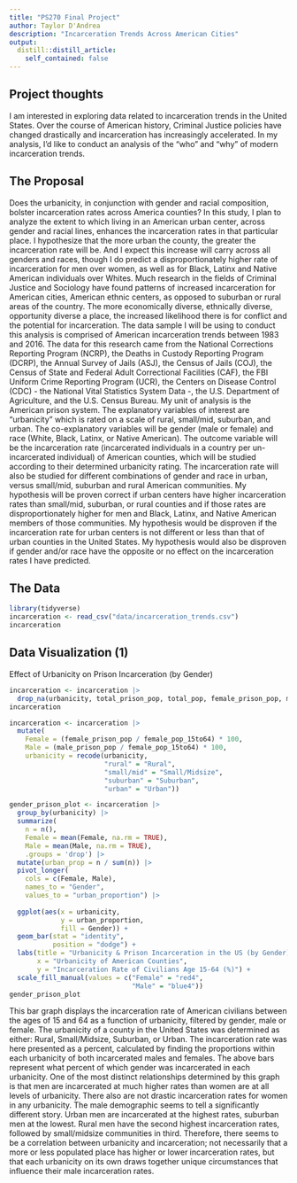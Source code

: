 ```yaml
---
title: "PS270 Final Project"
author: Taylor D'Andrea
description: "Incarceration Trends Across American Cities"
output:
  distill::distill_article:
    self_contained: false
---
```


## Project thoughts

I am interested in exploring data related to incarceration trends in the United States. Over the course of American history, Criminal Justice policies have changed drastically and incarceration has increasingly accelerated. In my analysis, I'd like to conduct an analysis of the "who" and "why" of modern incarceration trends. 

## The Proposal
Does the urbanicity, in conjunction with gender and racial composition, bolster incarceration rates across America counties? In this study, I plan to analyze the extent to which living in an American urban center, across gender and racial lines, enhances the incarceration rates in that particular place. I hypothesize that the more urban the county, the greater the incarceration rate will be. And I expect this increase will carry across all genders and races, though I do predict a disproportionately higher rate of incarceration for men over women, as well as for Black, Latinx and Native American individuals over Whites. Much research in the fields of Criminal Justice and Sociology have found patterns of increased incarceration for American cities, American ethnic centers, as opposed to suburban or rural areas of the country. The more economically diverse, ethnically diverse, opportunity diverse a place, the increased likelihood there is for conflict and the potential for incarceration. The data sample I will be using to conduct this analysis is comprised of American incarceration trends between 1983 and 2016. The data for this research came from the National Corrections Reporting Program (NCRP), the Deaths in Custody Reporting Program (DCRP), the Annual Survey of Jails (ASJ), the Census of Jails (COJ), the Census of State and Federal Adult Correctional Facilities (CAF), the FBI Uniform Crime Reporting Program (UCR), the Centers on Disease Control (CDC) - the National Vital Statistics System Data -, the U.S. Department of Agriculture, and the U.S. Census Bureau. My unit of analysis is the American prison system. The explanatory variables of interest are "urbanicity" which is rated on a scale of rural, small/mid, suburban, and urban. The co-explanatory variables will be gender (male or female) and race (White, Black, Latinx, or Native American). The outcome variable will be the incarceration rate (incarcerated individuals in a country per un-incarcerated individual) of American counties, which will be studied according to their determined urbanicity rating. The incarceration rate will also be studied for different combinations of gender and race in urban, versus small/mid, suburban and rural American communities. My hypothesis will be proven correct if urban centers have higher incarceration rates than small/mid, suburban, or rural counties and if those rates are disproportionately higher for men and Black, Latinx, and Native American members of those communities. My hypothesis would be disproven if the incarceration rate for urban centers is not different or less than that of urban counties in the United States. My hypothesis would also be disproven if gender and/or race have the opposite or no effect on the incarceration rates I have predicted. 

## The Data 
```r
library(tidyverse)
incarceration <- read_csv("data/incarceration_trends.csv")
incarceration
```

## Data Visualization (1)

Effect of Urbanicity on Prison Incarceration (by Gender) 

```r
incarceration <- incarceration |>
  drop_na(urbanicity, total_prison_pop, total_pop, female_prison_pop, male_prison_pop)
incarceration
```

```r
incarceration <- incarceration |>
  mutate(
    Female = (female_prison_pop / female_pop_15to64) * 100,
    Male = (male_prison_pop / female_pop_15to64) * 100,
    urbanicity = recode(urbanicity, 
                        "rural" = "Rural",
                        "small/mid" = "Small/Midsize",
                        "suburban" = "Suburban", 
                        "urban" = "Urban"))

gender_prison_plot <- incarceration |>
  group_by(urbanicity) |> 
  summarize(
    n = n(),
    Female = mean(Female, na.rm = TRUE),
    Male = mean(Male, na.rm = TRUE), 
    .groups = 'drop') |>
  mutate(urban_prop = n / sum(n)) |>
  pivot_longer(
    cols = c(Female, Male),
    names_to = "Gender",
    values_to = "urban_proportion") |>
  
  ggplot(aes(x = urbanicity,
             y = urban_proportion,
             fill = Gender)) +
  geom_bar(stat = "identity", 
           position = "dodge") + 
  labs(title = "Urbanicity & Prison Incarceration in the US (by Gender)", 
       x = "Urbanicity of American Counties", 
       y = "Incarceration Rate of Civilians Age 15-64 (%)") +
  scale_fill_manual(values = c("Female" = "red4", 
                               "Male" = "blue4"))
gender_prison_plot
```

This bar graph displays the incarceration rate of American civilians between the ages of 15 and 64 as a function of urbanicity, filtered by gender, male or female. The urbanicity of a county in the United States was determined as either: Rural, Small/Midsize, Suburban, or Urban. The incarceration rate was here presented as a percent, calculated by finding the proportions within each urbanicity of both incarcerated males and females. The above bars represent what percent of which gender was incarcerated in each urbanicity. One of the most distinct relationships determined by this graph is that men are incarcerated at much higher rates than women are at all levels of urbanicity. There also are not drastic incarceration rates for women in any urbanicity. The male demographic seems to tell a significantly different story. Urban men are incarcerated at the highest rates, suburban men at the lowest. Rural men have the second highest incarceration rates, followed by small/midsize communities in third. Therefore, there seems to be a correlation between urbanicity and incarceration; not necessarily that a more or less populated place has higher or lower incarceration rates, but that each urbanicity on its own draws together unique circumstances that influence their male incarceration rates. 